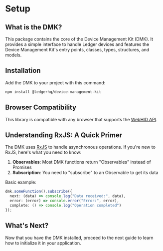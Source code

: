 # Setup

## What is the DMK?

This package contains the core of the Device Management Kit (DMK). It provides a simple interface to handle Ledger devices and features the Device Management Kit's entry points, classes, types, structures, and models.

## Installation

Add the DMK to your project with this command:

```sh
npm install @ledgerhq/device-management-kit
```

## Browser Compatibility

This library is compatible with any browser that supports the [WebHID API](https://developer.mozilla.org/en-US/docs/Web/API/WebHID_API#browser_compatibility).

## Understanding RxJS: A Quick Primer

The DMK uses [RxJS](https://rxjs.dev/) to handle asynchronous operations. If you're new to RxJS, here's what you need to know:

1. **Observables**: Most DMK functions return "Observables" instead of Promises
2. **Subscription**: You need to "subscribe" to an Observable to get its data

Basic example:
```ts
dmk.someFunction().subscribe({
  next: (data) => console.log("Data received:", data),
  error: (error) => console.error("Error:", error),
  complete: () => console.log("Operation completed")
});
```


## What's Next?

Now that you have the DMK installed, proceed to the next guide to learn how to initialize it in your application.

